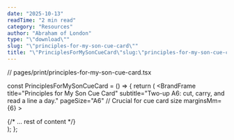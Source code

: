```yaml
---
date: "2025-10-13"
readTime: "2 min read"
category: "Resources"
author: "Abraham of London"
type: "\"download\""
slug: "\"principles-for-my-son-cue-card\""
title: "\"PrinciplesForMySonCueCard\"slug:\"principles-for-my-son-cue-card\"type:\"template\"slug:\"principles-for-my-son-cue-card\"type:\"Download\"title:\"PrinciplesForMySonCueCard\"date:2025-10-13author:\"AbrahamofLondon\"readTime:2minreadcategory:\"Resources\""
---
```


// pages/print/principles-for-my-son-cue-card.tsx

const PrinciplesForMySonCueCard = () => {
  return (
    <BrandFrame
      title="Principles for My Son Cue Card"
      subtitle="Two-up A6: cut, carry, and read a line a day."
      pageSize="A6" // Crucial for cue card size
      marginsMm={6}
    >
      <div className="flex flex-col h-full">
        {/* ... rest of content */}
      </div>
    </BrandFrame>
  );
};
